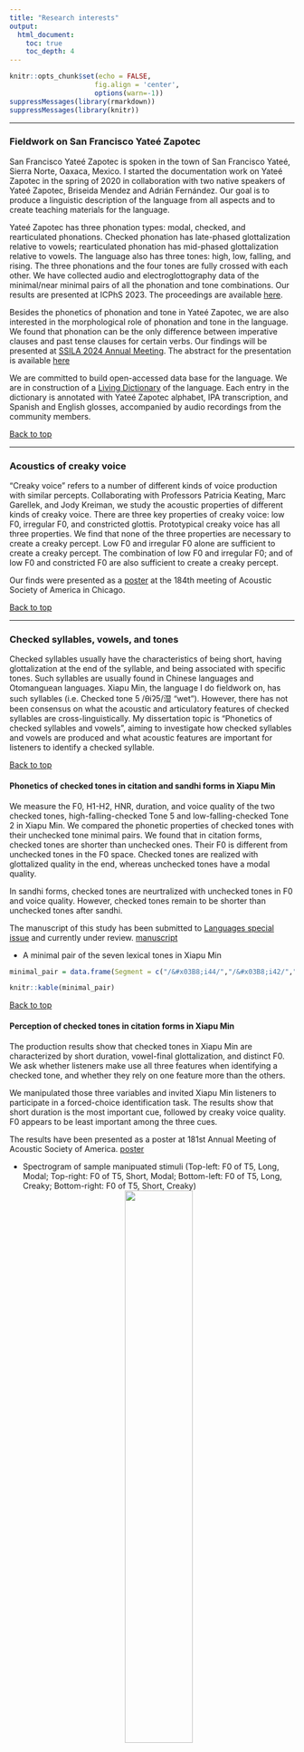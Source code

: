 ```yaml
---
title: "Research interests"
output: 
  html_document: 
    toc: true
    toc_depth: 4
---
```

```r
knitr::opts_chunk$set(echo = FALSE,
                     fig.align = 'center',
                     options(warn=-1))
suppressMessages(library(rmarkdown))
suppressMessages(library(knitr))
```


***
### Fieldwork on San Francisco Yateé Zapotec

San Francisco Yateé Zapotec is spoken in the town of San Francisco Yateé, Sierra Norte, Oaxaca, Mexico. I started the documentation work on Yateé Zapotec in the spring of 2020 in collaboration with two native speakers of Yateé Zapotec, Briseida Mendez and Adrián Fernández. Our goal is to produce a linguistic description of the language from all aspects and to create teaching materials for the language.

Yateé Zapotec has three phonation types: modal, checked, and rearticulated phonations. Checked phonation has late-phased glottalization relative to vowels; rearticulated phonation has mid-phased glottalization relative to vowels. The language also has three tones: high, low, falling, and rising. The three phonations and the four tones are fully crossed with each other. We have collected audio and electroglottography data of the minimal/near minimal pairs of all the phonation and tone combinations. Our results are presented at ICPhS 2023. The proceedings are available [here](file/Chai_et_al_2023_ICPhS.pdf).

Besides the phonetics of phonation and tone in Yateé Zapotec, we are also interested in the morphological role of phonation and tone in the language. We found that phonation can be the only difference between imperative clauses and past tense clauses for certain verbs. Our findings will be presented at [SSILA 2024 Annual Meeting](https://www.ssila.org/2024-update). The abstract for the presentation is available [here](file/Chai_et_al_SSILA_abstract.pdf)

We are committed to build open-accessed data base for the language. We are in construction of a [Living Dictionary](https://livingdictionaries.app/san-francisco-yatee-zapo/entries/list) of the language. Each entry in the dictionary is annotated with Yateé Zapotec alphabet, IPA transcription, and Spanish and English glosses, accompanied by audio recordings from the community members.


<a href="#top">Back to top</a>

***
### Acoustics of creaky voice

"Creaky voice" refers to a number of different kinds of voice production with similar percepts. Collaborating with Professors Patricia Keating, Marc Garellek, and Jody Kreiman, we study the acoustic properties of different kinds of creaky voice. There are three key properties of creaky voice: low F0, irregular F0, and constricted glottis. Prototypical creaky voice has all three properties. We find that none of the three properties are necessary to create a creaky percept. Low F0 and irregular F0 alone are sufficient to create a creaky percept. The combination of low F0 and irregular F0; and of low F0 and constricted F0 are also sufficient to create a creaky percept.

Our finds were presented as a [poster](file/Keating_et_al_ASA_S2023.pdf) at the 184th meeting of Acoustic Society of America in Chicago.

<a href="#top">Back to top</a>

***
### Checked syllables, vowels, and tones
Checked syllables usually have the characteristics of being short, having glottalization at the end of the syllable, and being associated with specific tones. Such syllables are usually found in Chinese languages and Otomanguean languages. Xiapu Min, the language I do fieldwork on, has such syllables (i.e. Checked tone 5 /θiʔ5/湿 "wet"). However, there has not been consensus on what the acoustic and articulatory features of checked syllables are cross-linguistically. My dissertation topic is "Phonetics of checked syllables and vowels", aiming to investigate how checked syllables and vowels are produced and what acoustic features are important for listeners to identify a checked syllable.

<a href="#top">Back to top</a>

#### Phonetics of checked tones in citation and sandhi forms in Xiapu Min

We measure the F0, H1-H2, HNR, duration, and voice quality of the two checked tones, high-falling-checked Tone 5 and low-falling-checked Tone 2 in Xiapu Min. We compared the phonetic properties of checked tones with their unchecked tone minimal pairs. We found that in citation forms, checked tones are shorter than unchecked ones. Their F0 is different from unchecked tones in the F0 space. Checked tones are realized with glottalized quality in the end, whereas unchecked tones have a modal quality.


In sandhi forms, checked tones are neurtralized with unchecked tones in F0 and voice quality. However, checked tones remain to be shorter than unchecked tones after sandhi.


The manuscript of this study has been submitted to [Languages special issue](https://www.mdpi.com/journal/languages/special_issues/Phonation_Prosody) and currently under review. [manuscript](file/XM_checked_tone_YC_YS.pdf)


* A minimal pair of the seven lexical tones in Xiapu Min
```r
minimal_pair = data.frame(Segment = c("/&#x03B8;i44/","/&#x03B8;i42/","/&#x03B8;i35/","/&#x03B8;i23/","/&#x03B8;i11/","/&#x03B8;i&#x0294;5/","/&#x03B8;i&#x0294;2/"),Word = c("&#x8BD7;","&#x6B7B;","&#x56DB;","&#x662F;","&#x65F6;","&#x6E7F;","&#x5B9E;"),Gloss = c("poem","die","four","to be","time","wet","concrete"))

knitr::kable(minimal_pair)

```


<a href="#top">Back to top</a>

#### Perception of checked tones in citation forms in Xiapu Min

The production results show that checked tones in Xiapu Min are characterized by short duration, vowel-final glottalization, and distinct F0. We ask whether listeners make use all three features when identifying a checked tone, and whether they rely on one feature more than the others.


We manipulated those three variables and invited Xiapu Min listeners to participate in a forced-choice identification task. The results show that short duration is the most important cue, followed by creaky voice quality. F0 appears to be least important among the three cues.


The results have been presented as a poster at 181st Annual Meeting of Acoustic Society of America. [poster](file/Chai_ASA_F2021_print.pdf)


* Spectrogram of sample manipuated stimuli (Top-left: F0 of T5, Long, Modal; Top-right: F0 of T5, Short, Modal; Bottom-left: F0 of T5, Long, Creaky; Bottom-right: F0 of T5, Short, Creaky)
<center>
<img src="image/spectro_5longshort.png" style="width:50%">
<img src="image/spectro_5gllongshort.png" style="width:50%">

</center>


<a href="#top">Back to top</a>


***

### Voice quality

I am interested in the production of voice quality in general. I have studied the effect of F0, utterance position, and sentence type on the production of creak in Mandarin utterances. The manuscript has been published at the San Diego Linguistic Papers (SDLP) Issue 8. [escholarship link](https://escholarship.org/uc/ucsdling_sdlp8)

<a href="#top">Back to top</a>

***

### Language acquisition

I study how the phonological system of people's native language influences their acquisition of non-native languages. My Master's thesis from CU Boulder discusses how Mandarin speakers discriminate English vowels, and whether their discrimination accuracies can be predicted by the way they assimilate English vowels into Mandarin categories. The revised manuscript has been published at the the San Diego Linguistic Papers (SDLP) Issue 9. [escholarship link](https://escholarship.org/uc/ucsdling_sdlp9)

<a href="#top">Back to top</a>
